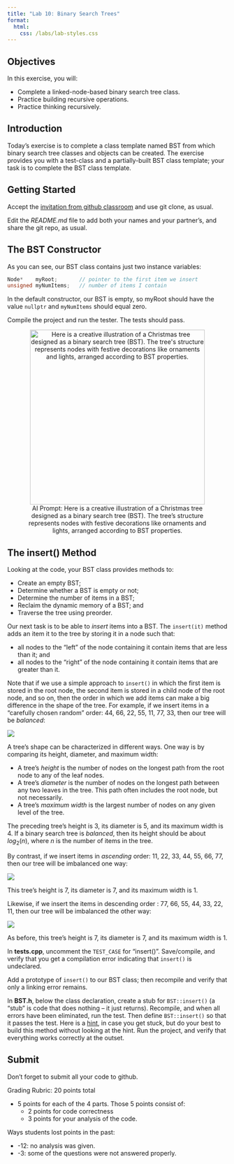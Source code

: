 ```yaml
---
title: "Lab 10: Binary Search Trees"
format: 
  html:
    css: /labs/lab-styles.css
---
```


## Objectives

In this exercise, you will:

- Complete a linked-node-based binary search tree class.
- Practice building recursive operations.
- Practice thinking recursively.

## Introduction

Today's exercise is to complete a class template named BST from which binary search tree classes and objects can be created. The exercise provides you with a test-class and a partially-built BST class template; your task is to complete the BST class template.

## Getting Started

Accept the [invitation from github classroom](https://classroom.github.com/a/m5CoIaV3){target="_blank"} and use git clone, as usual.

Edit the *README.md* file to add both your names and your partner's, and share the git repo, as usual.

## The BST Constructor

As you can see, our BST class contains just two instance variables:

```cpp
Node*    myRoot;       // pointer to the first item we insert
unsigned myNumItems;   // number of items I contain
```

In the default constructor, our BST is empty, so myRoot should have the value `nullptr` and `myNumItems` should equal zero.

Compile the project and run the tester. The tests should pass.

<center><figure>

<img src="/images/labs/lab10-xmas-bst.png" alt="Here is a creative illustration of a Christmas tree designed as a binary search tree (BST). The tree's structure represents nodes with festive decorations like ornaments and lights, arranged according to BST properties." width="400"/>
<figcaption>AI Prompt: Here is a creative illustration of a Christmas tree designed as a binary search tree (BST). The tree's structure represents nodes with festive decorations like ornaments and lights, arranged according to BST properties.</figcaption>

</figure></center>


## The insert() Method

Looking at the code, your BST class provides methods to:

- Create an empty BST;
- Determine whether a BST is empty or not;
- Determine the number of items in a BST; 
- Reclaim the dynamic memory of a BST; and
- Traverse the tree using preorder.

Our next task is to be able to *insert* items into a BST. The `insert(it)` method adds an item it to the tree by storing it in a node such that:

- all nodes to the "left" of the node containing it contain items that are less than it; and
- all nodes to the "right" of the node containing it contain items that are greater than it.

Note that if we use a simple approach to `insert()` in which the first item is stored in the root node, the second item is stored in a child node of the root node, and so on, then the order in which we add items can make a big difference in the shape of the tree. For example, if we insert items in a "carefully chosen random" order: 44, 66, 22, 55, 11, 77, 33, then our tree will be *balanced*:

![](/images/labs/lab10-tree01.png)

A tree's shape can be characterized in different ways. One way is by comparing its height, diameter, and maximum width:

- A tree's *height* is the number of nodes on the longest path from the root node to any of the leaf nodes.
- A tree's *diameter* is the number of nodes on the longest path between any two leaves in the tree. This path often includes the root node, but not necessarily.
- A tree's *maximum width* is the largest number of nodes on any given level of the tree.

The preceding tree's height is 3, its diameter is 5, and its maximum width is 4. If a binary search tree is *balanced*, then its height should be about $log_2(n)$, where $n$ is the number of items in the tree.

By contrast, if we insert items in *ascending* order: 11, 22, 33, 44, 55, 66, 77, then our tree will be imbalanced one way:

![](/images/labs/lab10-tree02.png)

This tree's height is 7, its diameter is 7, and its maximum width is 1.

Likewise, if we insert the items in descending order : 77, 66, 55, 44, 33, 22, 11, then our tree will be imbalanced the other way:

![](/images/labs/lab10-tree03.png)

As before, this tree's height is 7, its diameter is 7, and its maximum width is 1.

In **tests.cpp**, uncomment the `TEST_CASE` for "insert()". Save/compile, and verify that you get a compilation error indicating that `insert()` is undeclared.

Add a prototype of `insert()` to our BST class; then recompile and verify that only a linking error remains.

In **BST.h**, below the class declaration, create a stub for `BST::insert()` (a "stub" is code that does nothing -- it just returns). Recompile, and when all errors have been eliminated, run the test. Then define `BST::insert()` so that it passes the test. Here is a [hint](./lab10-hint.qmd), in case you get stuck, but do your best to build this method without looking at the hint. Run the project, and verify that everything works correctly at the outset.





## Submit

Don't forget to submit all your code to github.

Grading Rubric: 20 points total

-   5 points for each of the 4 parts. Those 5 points consist of:
    -   2 points for code correctness
    -   3 points for your analysis of the code.

Ways students lost points in the past:

-   -12: no analysis was given.
-   -3: some of the questions were not answered properly.

<!-- [^1]: how to add footnotes. -->